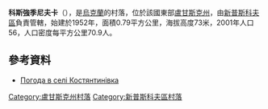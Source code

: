 {{coord|49|44|30|N|38|58|1|E|scale:100000|display=title}}

'''科斯強季尼夫卡'''（{{lang-uk|Костянтинівка}}），是[[烏克蘭|烏克蘭]]的村落，位於該國東部[[盧甘斯克州|盧甘斯克州]]，由[[新普斯科夫區|新普斯科夫區]]負責管轄，始建於1952年，面積0.79平方公里，海拔高度73米，2001年人口56，人口密度每平方公里70.9人。

==參考資料==
* [http://weather.in.ua/ua/lyganskaja/11737 Погода в селі Костянтинівка]

{{DEFAULTSORT:Костянтинівка}}
[[Category:盧甘斯克州村落|Category:盧甘斯克州村落]]
[[Category:新普斯科夫區村落|Category:新普斯科夫區村落]]


{{Luhansk-geo-stub}}